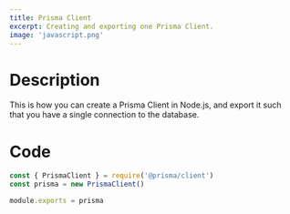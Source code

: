 ```yaml
---
title: Prisma Client
excerpt: Creating and exporting one Prisma Client.
image: 'javascript.png'
---
```


# Description

This is how you can create a Prisma Client in Node.js, and export it such that you have a single connection to the database.

# Code

```javascript
const { PrismaClient } = require('@prisma/client')
const prisma = new PrismaClient()

module.exports = prisma
```
